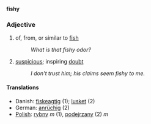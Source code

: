 '''fishy'''
===Adjective===
# of, from, or similar to [[fish]]
#:''What is that fishy odor?''
# [[suspicious]]; inspiring [[doubt]]
#:''I don't trust him; his claims seem fishy to me.''

====Translations====
*Danish: [[fiskeagtig]] (1); [[lusket]] (2)
*German: [[anrüchig]] (2)
*[[Polish]]: [[rybny]] ''m'' (1), [[podejrzany]] (2) ''m''
